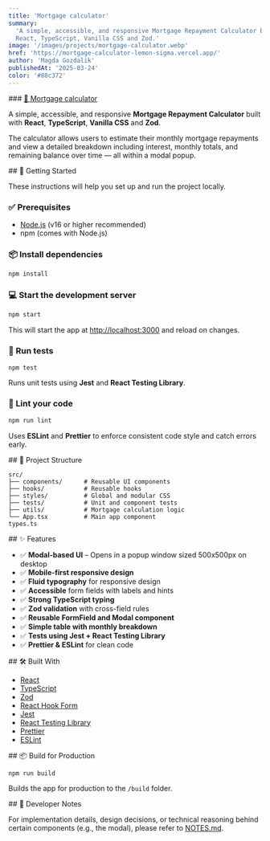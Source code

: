 ```yaml
---
title: 'Mortgage calculator'
summary:
  'A simple, accessible, and responsive Mortgage Repayment Calculator built with
  React, TypeScript, Vanilla CSS and Zod.'
image: '/images/projects/mortgage-calculator.webp'
href: 'https://mortgage-calculator-lemon-sigma.vercel.app/'
author: 'Magda Gozdalik'
publishedAt: '2025-03-24'
color: '#88c372'
---
```


<Section className="card-shadow secondary-bg">
### <a   href='https://mortgage-calculator-lemon-sigma.vercel.app/' className='mt-10 text-2xl text-foreground hover:text-accent-foreground sm:text-3xl lg:text-4xl' target='_blank'> 🔗  Mortgage calculator </a>

A simple, accessible, and responsive **Mortgage Repayment Calculator** built
with **React**, **TypeScript**, **Vanilla CSS** and **Zod**.

The calculator allows users to estimate their monthly mortgage repayments and
view a detailed breakdown including interest, monthly totals, and remaining
balance over time — all within a modal popup.

</Section>

<Section className="card-shadow secondary-bg">
## 🚀 Getting Started

These instructions will help you set up and run the project locally.

### ✅ Prerequisites

- [Node.js](https://nodejs.org/) (v16 or higher recommended)
- npm (comes with Node.js)

### 📦 Install dependencies

```bash
npm install
```

### 💻 Start the development server

```bash
npm start
```

This will start the app at [http://localhost:3000](http://localhost:3000) and
reload on changes.

### 🧪 Run tests

```bash
npm test
```

Runs unit tests using **Jest** and **React Testing Library**.

### 🧹 Lint your code

```bash
npm run lint
```

Uses **ESLint** and **Prettier** to enforce consistent code style and catch
errors early.

</Section>

<Section className="card-shadow secondary-bg">
## 📁 Project Structure

```
src/
├── components/      # Reusable UI components
├── hooks/           # Reusable hooks
├── styles/          # Global and modular CSS
├── tests/           # Unit and component tests
├── utils/           # Mortgage calculation logic
└── App.tsx          # Main app component
types.ts
```

</Section>

<Section className="card-shadow secondary-bg">
## ✨ Features

- ✅ **Modal-based UI** – Opens in a popup window sized 500x500px on desktop
- ✅ **Mobile-first responsive design**
- ✅ **Fluid typography** for responsive design
- ✅ **Accessible** form fields with labels and hints
- ✅ **Strong TypeScript typing**
- ✅ **Zod validation** with cross-field rules
- ✅ **Reusable FormField and Modal component**
- ✅ **Simple table with monthly breakdown**
- ✅ **Tests using Jest + React Testing Library**
- ✅ **Prettier & ESLint** for clean code

</Section>

<Section className="card-shadow secondary-bg">
## 🛠 Built With

- [React](https://reactjs.org/)
- [TypeScript](https://www.typescriptlang.org/)
- [Zod](https://zod.dev/)
- [React Hook Form](https://react-hook-form.com/)
- [Jest](https://jestjs.io/)
- [React Testing Library](https://testing-library.com/)
- [Prettier](https://prettier.io/)
- [ESLint](https://eslint.org/)

</Section>

<Section className="card-shadow secondary-bg">
## 📦 Build for Production

```bash
npm run build
```

Builds the app for production to the `/build` folder.

</Section>

<Section className="card-shadow secondary-bg">
## 📝 Developer Notes

For implementation details, design decisions, or technical reasoning behind
certain components (e.g., the modal), please refer to [NOTES.md](./NOTES.md).

</Section>
